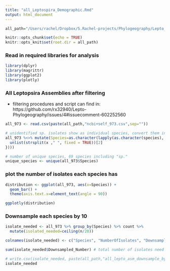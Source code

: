 ```yaml
---
title: "all_Leptospira_Demographic.Rmd"
output: html_document
---
```


```r
all_path="/Users/rachel/Dropbox/5.Rachel-projects/Phylogeography/Lepto_assemblies_V2/"

knitr::opts_chunk$set(echo = TRUE)
knitr::opts_knit$set(root.dir = all_path)
```

### Read in required libraries for analysis
```r
library(dplyr)
library(magrittr)
library(ggplot2)
library(plotly)
```

### All Leptopsira Assemblies after filtering 
- filtering procedures and script can find in: https://github.com/rx32940/Lepto-Phylogeography/issues/4#issuecomment-602252560
```r
all_973 <- read.csv(paste(all_path,"ncbi+self_973.csv",sep=""))

# unidentified sp. isolates show as individual species, convert them into one species
all_973 %<>% mutate(Species=as.character(lapply(as.character(species), function(x){
  unlist(strsplit(x ," ", fixed = TRUE))[2]
})))

# number of unique species, 69 species including "sp."
unique_species <- unique(all_973$Species)

```

### plot the number of isolates each species has

```r
distribution <- ggplot(all_973, aes(x=Species)) +
  geom_bar() +
  theme(axis.text.x=element_text(angle = 90))

ggplotly(distribution)

```
### Downsample each species by 10
```r
isolate_needed <- all_973 %>% group_by(Species) %>% count %>%
  mutate(isolated_needed=ceiling(n/20)) 

colnames(isolate_needed) <- c("Species", "NumberOfIsolates", "Downsampled_Number")

sum(isolate_needed$Downsampled_Number) # total number of isolates need

# write.csv(isolate_needed, paste(all_path,"all_lepto_asm_downsample_by_20.csv",sep=""),row.names = FALSE)
isolate_needed
```